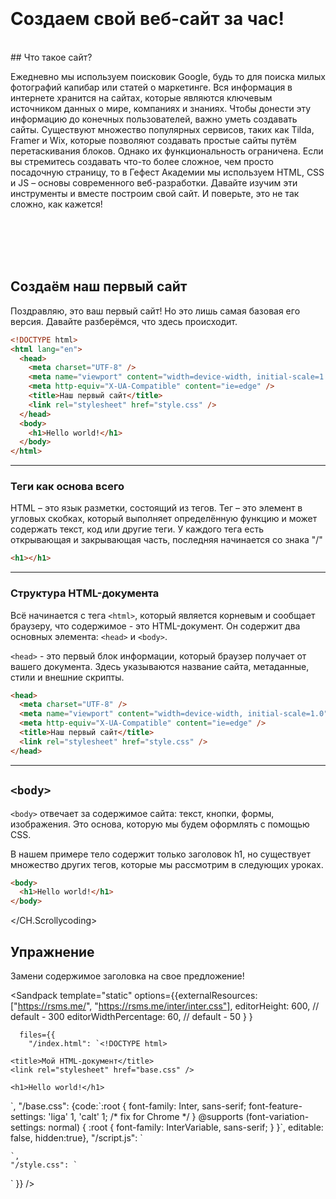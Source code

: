 <br />
<br />
<br />
<br />

# Создаем свой веб-сайт за час!

<br />
## Что такое сайт?

Ежедневно мы используем поисковик Google, будь то для поиска милых фотографий капибар
или статей о маркетинге. Вся информация в интернете хранится на сайтах, которые являются
ключевым источником данных о мире, компаниях и знаниях. Чтобы донести эту информацию
до конечных пользователей, важно уметь создавать сайты. Существуют множество популярных
сервисов, таких как Tilda, Framer и Wix, которые позволяют создавать простые сайты
путём перетаскивания блоков. Однако их функциональность ограничена. Если вы стремитесь
создавать что-то более сложное, чем просто посадочную страницу, то в Гефест Академии
мы используем HTML, CSS и JS – основы современного веб-разработки. Давайте изучим
эти инструменты и вместе построим свой сайт. И поверьте, это не так сложно, как кажется!

<br />
<br />
<br />
<br />
<CH.Scrollycoding >

## Создаём наш первый сайт

Поздравляю, это ваш первый сайт! Но это лишь самая базовая его версия. Давайте разберёмся, что здесь происходит.

```html index.html
<!DOCTYPE html>
<html lang="en">
  <head>
    <meta charset="UTF-8" />
    <meta name="viewport" content="width=device-width, initial-scale=1.0" />
    <meta http-equiv="X-UA-Compatible" content="ie=edge" />
    <title>Наш первый сайт</title>
    <link rel="stylesheet" href="style.css" />
  </head>
  <body>
    <h1>Hello world!</h1>
  </body>
</html>
```

---

### Теги как основа всего

HTML – это язык разметки, состоящий из тегов. Тег – это элемент в угловых скобках, который выполняет определённую функцию и может содержать текст, код или другие теги.
У каждого тега есть открывающая и закрывающая часть, последняя начинается со знака "/"

```html index.html
<h1></h1>
```

---

### Структура HTML-документа

Всё начинается с тега `<html>`, который является корневым и сообщает браузеру, что содержимое - это HTML-документ. Он содержит два основных элемента: `<head>` и `<body>`.

`<head>` - это первый блок информации, который браузер получает от вашего документа. Здесь указываются название сайта, метаданные, стили и внешние скрипты.

```html index.html
<head>
  <meta charset="UTF-8" />
  <meta name="viewport" content="width=device-width, initial-scale=1.0" />
  <meta http-equiv="X-UA-Compatible" content="ie=edge" />
  <title>Наш первый сайт</title>
  <link rel="stylesheet" href="style.css" />
</head>
```

---

## `<body>`

`<body>` отвечает за содержимое сайта: текст, кнопки, формы, изображения. Это основа, которую мы будем оформлять с помощью CSS.

В нашем примере тело содержит только заголовок h1, но существует множество других тегов, которые мы рассмотрим в следующих уроках.

```html index.html
<body>
  <h1>Hello world!</h1>
</body>
```

</CH.Scrollycoding>

## Упражнение

Замени содержимое заголовка на свое предложение!

 <Sandpack 
      template="static"
      options={{externalResources:["https://rsms.me/", "https://rsms.me/inter/inter.css"], 
              editorHeight: 600, // default - 300
        editorWidthPercentage: 60, // default - 50
        }
      }
      
      files={{
        "/index.html": `<!DOCTYPE html>
<html>
  <head>

    <title>Мой HTML-документ</title>
    <link rel="stylesheet" href="base.css" />

  </head>
  <body>

    <h1>Hello world!</h1>

  </body>
</html>`,
"/base.css": {code:`:root {
  font-family: Inter, sans-serif;
  font-feature-settings: 'liga' 1, 'calt' 1; /* fix for Chrome */
}
@supports (font-variation-settings: normal) {
  :root { font-family: InterVariable, sans-serif; }
}`, editable: false, hidden:true},
"/script.js": `
     
    `,
    "/style.css": `
`
}}
/>
